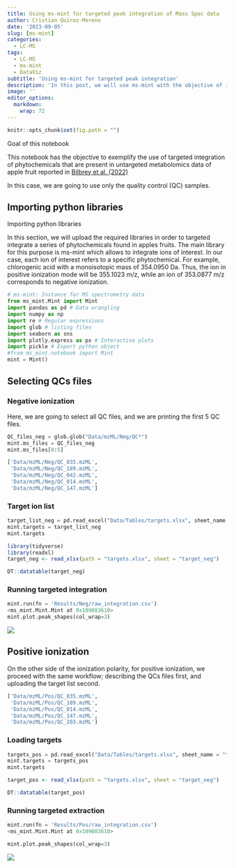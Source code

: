 ```yaml
---
title: Using ms-mint for targeted peak integration of Mass Spec data
author: Cristian Quiroz-Moreno
date: '2023-09-05'
slug: [ms-mint]
categories:
  - LC-MS
tags:
  - LC-MS
  - ms-mint
  - DataViz
subtitle: 'Using ms-mint for targeted peak integration'
description: 'In this post, we will use ms-mint with the objective of integrated peak areas of identified phytochemicals present in apples'
image: ''
editor_options: 
  markdown: 
    wrap: 72
---
```


```r
knitr::opts_chunk$set(fig.path = "")
```

Goal of this notebook

This notebook has the objective to exemplify the use of targeted
integration of phytochemicals that are present in untargeted
metabolomics data of apple fruit reported in [Bilbrey et al.
(2022)](https://nph.onlinelibrary.wiley.com/doi/full/10.1111/nph.17693)

In this case, we are going to use only the quality control (QC) samples.

## Importing python libraries

Importing python libraries

In this section, we will upload the required libraries in order to
targeted integrate a series of phytochemicals found in apples fruits.
The main library for this purpose is ms-mint which allows to integrate
ions of interest. In our case, each ion of interest refers to a specific
phytochemical. For example, chlorogenic acid with a monoisotopic mass of
354.0950 Da. Thus, the ion in positive ionization mode will be 355.1023
m/z, while an ion of 353.0877 m/z corresponds to negative ionization.

``` python
# ms-mint: Instance for MS spectrometry data
from ms_mint.Mint import Mint
import pandas as pd # Data wrangling
import numpy as np
import re # Regular expressions
import glob # listing files
import seaborn as sns
import plotly.express as px # Interactive plots
import pickle # Export python object
#from ms_mint.notebook import Mint
mint = Mint()
```

## Selecting QCs files

### Negative ionization

Here, we are going to select all QC files, and we are printing the first
5 QC files.

``` python
QC_files_neg = glob.glob("Data/mzML/Neg/QC*")
mint.ms_files = QC_files_neg
mint.ms_files[0:5]

['Data/mzML/Neg/QC_035.mzML',
 'Data/mzML/Neg/QC_189.mzML',
 'Data/mzML/Neg/QC_042.mzML',
 'Data/mzML/Neg/QC_014.mzML',
 'Data/mzML/Neg/QC_147.mzML']
```

### Target ion list

``` python
target_list_neg = pd.read_excel("Data/Tables/targets.xlsx", sheet_name = "target_neg")
mint.targets = target_list_neg
mint.targets
```

```r
library(tidyverse)
library(readxl)
target_neg <- read_xlsx(path = "targets.xlsx", sheet = "target_neg")
```

```r
DT::datatable(target_neg)
```

### Running targeted integration

``` python
mint.run(fn = 'Results/Neg/raw_integration.csv')
<ms_mint.Mint.Mint at 0x109083610>
mint.plot.peak_shapes(col_wrap=3)
```

![](peaks_QC_neg.png)

## Positive ionization

On the other side of the ionization polarity, for positive ionization,
we proceed with the same workflow; describing the QCs files first, and
uploading the target list second.

```python
['Data/mzML/Pos/QC_035.mzML',
 'Data/mzML/Pos/QC_189.mzML',
 'Data/mzML/Pos/QC_014.mzML',
 'Data/mzML/Pos/QC_147.mzML',
 'Data/mzML/Pos/QC_203.mzML']
```

### Loading targets

```python
targets_pos = pd.read_excel("Data/Tables/targets.xlsx", sheet_name = "target_pos")
mint.targets = targets_pos
mint.targets
```

```r
target_pos <- read_xlsx(path = "targets.xlsx", sheet = "target_neg")
```

```r
DT::datatable(target_pos)
```

### Running targeted extraction


```python
mint.run(fn = 'Results/Pos/raw_integration.csv')
<ms_mint.Mint.Mint at 0x109083610>
```

```python
mint.plot.peak_shapes(col_wrap=3)
```

![](peaks_QC_pos.png)

